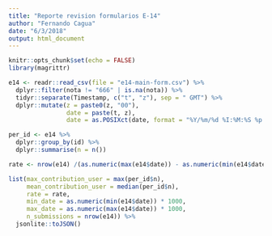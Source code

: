 ```yaml
---
title: "Reporte revision formularios E-14"
author: "Fernando Cagua"
date: "6/3/2018"
output: html_document
---
```


```r
knitr::opts_chunk$set(echo = FALSE)
library(magrittr)
```

```r
e14 <- readr::read_csv(file = "e14-main-form.csv") %>%
  dplyr::filter(nota != "666" | is.na(nota)) %>%
  tidyr::separate(Timestamp, c("t", "z"), sep = " GMT") %>%
  dplyr::mutate(z = paste0(z, "00"), 
                date = paste(t, z), 
                date = as.POSIXct(date, format = "%Y/%m/%d %I:%M:%S %p %z"))
```

```r
per_id <- e14 %>%
  dplyr::group_by(id) %>%
  dplyr::summarise(n = n())

rate <- nrow(e14) /(as.numeric(max(e14$date)) - as.numeric(min(e14$date))) / 1000
```

```r
list(max_contribution_user = max(per_id$n), 
     mean_contribution_user = median(per_id$n), 
     rate = rate, 
     min_date = as.numeric(min(e14$date)) * 1000, 
     max_date = as.numeric(max(e14$date)) * 1000,
     n_submissions = nrow(e14)) %>%
  jsonlite::toJSON()
```



